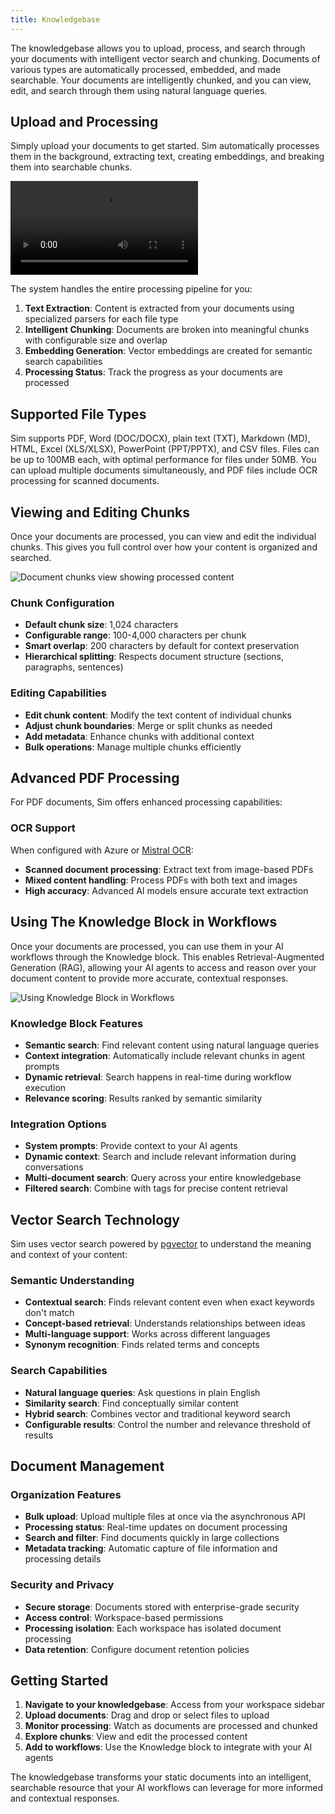```yaml
---
title: Knowledgebase
---
```



The knowledgebase allows you to upload, process, and search through your documents with intelligent vector search and chunking. Documents of various types are automatically processed, embedded, and made searchable. Your documents are intelligently chunked, and you can view, edit, and search through them using natural language queries.

## Upload and Processing

Simply upload your documents to get started. Sim automatically processes them in the background, extracting text, creating embeddings, and breaking them into searchable chunks.

<div className="mx-auto w-full overflow-hidden rounded-lg">
  <Video src="knowledgebase-1.mp4" width={700} height={450} />
</div>

The system handles the entire processing pipeline for you:

1. **Text Extraction**: Content is extracted from your documents using specialized parsers for each file type
2. **Intelligent Chunking**: Documents are broken into meaningful chunks with configurable size and overlap
3. **Embedding Generation**: Vector embeddings are created for semantic search capabilities
4. **Processing Status**: Track the progress as your documents are processed

## Supported File Types

Sim supports PDF, Word (DOC/DOCX), plain text (TXT), Markdown (MD), HTML, Excel (XLS/XLSX), PowerPoint (PPT/PPTX), and CSV files. Files can be up to 100MB each, with optimal performance for files under 50MB. You can upload multiple documents simultaneously, and PDF files include OCR processing for scanned documents.

## Viewing and Editing Chunks

Once your documents are processed, you can view and edit the individual chunks. This gives you full control over how your content is organized and searched.

<Image src="/static/knowledgebase.png" alt="Document chunks view showing processed content" width={800} height={500} />

### Chunk Configuration
- **Default chunk size**: 1,024 characters
- **Configurable range**: 100-4,000 characters per chunk
- **Smart overlap**: 200 characters by default for context preservation
- **Hierarchical splitting**: Respects document structure (sections, paragraphs, sentences)

### Editing Capabilities
- **Edit chunk content**: Modify the text content of individual chunks
- **Adjust chunk boundaries**: Merge or split chunks as needed
- **Add metadata**: Enhance chunks with additional context
- **Bulk operations**: Manage multiple chunks efficiently

## Advanced PDF Processing

For PDF documents, Sim offers enhanced processing capabilities:

### OCR Support
When configured with Azure or [Mistral OCR](https://docs.mistral.ai/ocr/):
- **Scanned document processing**: Extract text from image-based PDFs
- **Mixed content handling**: Process PDFs with both text and images
- **High accuracy**: Advanced AI models ensure accurate text extraction

## Using The Knowledge Block in Workflows

Once your documents are processed, you can use them in your AI workflows through the Knowledge block. This enables Retrieval-Augmented Generation (RAG), allowing your AI agents to access and reason over your document content to provide more accurate, contextual responses.

<Image src="/static/knowledgebase-2.png" alt="Using Knowledge Block in Workflows" width={800} height={500} />

### Knowledge Block Features
- **Semantic search**: Find relevant content using natural language queries
- **Context integration**: Automatically include relevant chunks in agent prompts
- **Dynamic retrieval**: Search happens in real-time during workflow execution
- **Relevance scoring**: Results ranked by semantic similarity

### Integration Options
- **System prompts**: Provide context to your AI agents
- **Dynamic context**: Search and include relevant information during conversations
- **Multi-document search**: Query across your entire knowledgebase
- **Filtered search**: Combine with tags for precise content retrieval

## Vector Search Technology

Sim uses vector search powered by [pgvector](https://github.com/pgvector/pgvector) to understand the meaning and context of your content:

### Semantic Understanding
- **Contextual search**: Finds relevant content even when exact keywords don't match
- **Concept-based retrieval**: Understands relationships between ideas
- **Multi-language support**: Works across different languages
- **Synonym recognition**: Finds related terms and concepts

### Search Capabilities
- **Natural language queries**: Ask questions in plain English
- **Similarity search**: Find conceptually similar content
- **Hybrid search**: Combines vector and traditional keyword search
- **Configurable results**: Control the number and relevance threshold of results

## Document Management

### Organization Features
- **Bulk upload**: Upload multiple files at once via the asynchronous API
- **Processing status**: Real-time updates on document processing
- **Search and filter**: Find documents quickly in large collections
- **Metadata tracking**: Automatic capture of file information and processing details

### Security and Privacy
- **Secure storage**: Documents stored with enterprise-grade security
- **Access control**: Workspace-based permissions
- **Processing isolation**: Each workspace has isolated document processing
- **Data retention**: Configure document retention policies

## Getting Started

1. **Navigate to your knowledgebase**: Access from your workspace sidebar
2. **Upload documents**: Drag and drop or select files to upload
3. **Monitor processing**: Watch as documents are processed and chunked
4. **Explore chunks**: View and edit the processed content
5. **Add to workflows**: Use the Knowledge block to integrate with your AI agents

The knowledgebase transforms your static documents into an intelligent, searchable resource that your AI workflows can leverage for more informed and contextual responses.